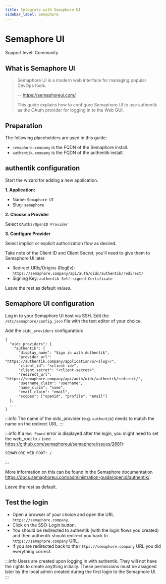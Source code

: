 ```yaml
---
title: Integrate with Semaphore UI
sidebar_label: Semaphore
---
```


# Semaphore UI

<span class="badge badge--secondary">Support level: Community</span>

## What is Semaphore UI

> Semaphore UI is a modern web interface for managing popular DevOps tools.
>
> -- https://semaphoreui.com/
>
> This guide explains how to configure Semaphore UI to use authentik as the OAuth provider for logging in to the Web GUI.

## Preparation

The following placeholders are used in this guide:

- `semaphore.company` is the FQDN of the Semaphore install.
- `authentik.company` is the FQDN of the authentik install.

## authentik configuration

Start the wizard for adding a new application.

**1. Application:**

- Name: `Semaphore UI`
- Slug: `semaphore`

**2. Choose a Provider**

Select `OAuth2/OpenID Provider`

**3. Configure Provider**

Select implicit or explicit authorization flow as desired.

Take note of the Client ID and Client Secret, you'll need to give them to Semaphore UI later.

- Redirect URIs/Origins (RegEx): `https://semaphore.company/api/auth/oidc/authentik/redirect/`
- Signing Key: `authentik Self-signed Certificate`

Leave the rest as default values.

## Semaphore UI configuration

Log in to your Semaphore UI host via SSH. Edit the `/etc/semaphore/config.json` file with the text editor of your choice.

Add the `oidc_providers` configuration:

```
{
  "oidc_providers": {
    "authentik": {
      "display_name": "Sign in with Authentik",
      "provider_url": "https://authentik.company/application/o/<slug>/",
      "client_id": "<client-id>",
      "client_secret": "<client-secret>",
      "redirect_url": "https://semaphore.company/api/auth/oidc/authentik/redirect/",
      "username_claim": "username",
      "name_claim": "name",
      "email_claim": "email",
      "scopes": ["openid", "profile", "email"]
  },
  ...
}
```

:::info
The name of the oidc_provider (e.g. `authentik`) needs to match the name on the redirect URL.
:::

:::info
If a `Not Found` error is displayed after the login, you might need to set the web_root to `/` (see https://github.com/semaphoreui/semaphore/issues/2681): 

```
SEMAPHORE_WEB_ROOT: /
```
:::

More information on this can be found in the Semaphore documentation https://docs.semaphoreui.com/administration-guide/openid/authentik/.

Leave the rest as default.

## Test the login

- Open a browser of your choice and open the URL `https://semaphore.company`.
- Click on the SSO-Login button.
- You should be redirected to authentik (with the login flows you created) and then authentik should redirect you back to `https://semaphore.company` URL.
- If you are redirected back to the `https://semaphore.company` URL you did everything correct.

:::info
Users are created upon logging in with authentik. They will not have the rights to create anything initially. These permissions must be assigned later by the local admin created during the first login to the Semaphore UI.
:::
